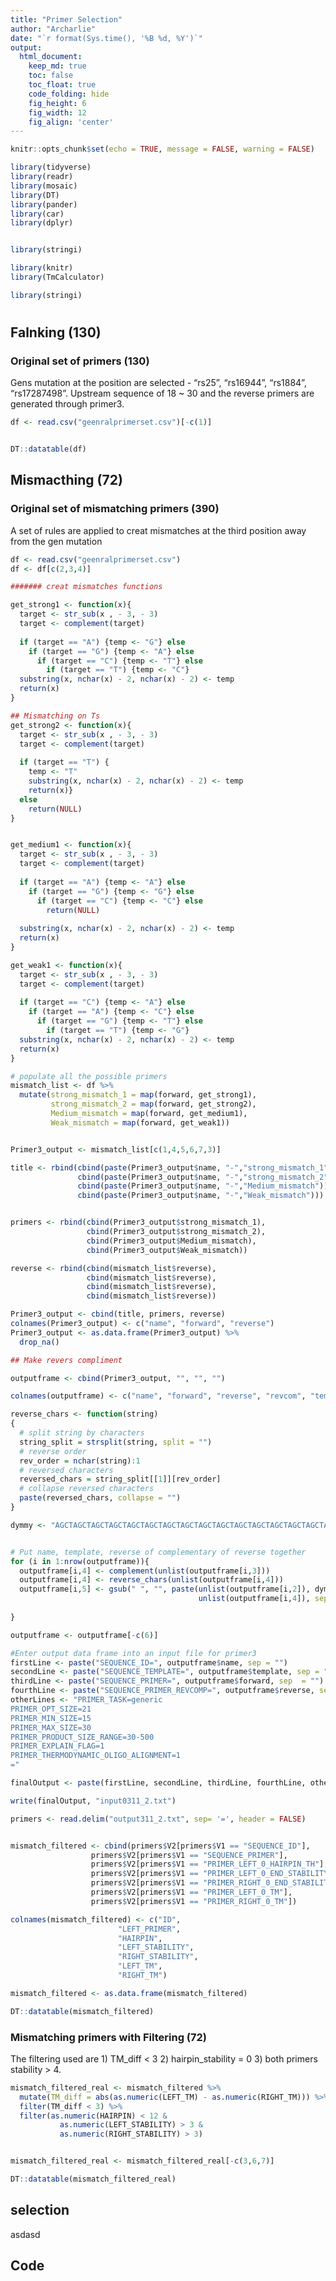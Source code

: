 ```yaml
---
title: "Primer Selection"
author: "Archarlie"
date: "`r format(Sys.time(), '%B %d, %Y')`"
output:
  html_document:  
    keep_md: true
    toc: false
    toc_float: true
    code_folding: hide
    fig_height: 6
    fig_width: 12
    fig_align: 'center'
---
```


```r
knitr::opts_chunk$set(echo = TRUE, message = FALSE, warning = FALSE)
```


```r
library(tidyverse)
library(readr)
library(mosaic)
library(DT)
library(pander)
library(car)
library(dplyr)


library(stringi)

library(knitr)
library(TmCalculator)

library(stringi)

```

#  {.tabset .tabset-pills}


## Falnking (130)



### Original set of primers (130)

Gens mutation at the position are selected - "rs25", "rs16944", "rs1884", "rs17287498". Upstream sequence of 18 ~ 30 and the reverse primers are generated through primer3. 

```r

df <- read.csv("geenralprimerset.csv")[-c(1)]


DT::datatable(df)

```

## Mismacthing (72)



### Original set of mismatching primers (390)

A set of rules are applied to creat mismatches at the third position away from the gen mutation

```r

df <- read.csv("geenralprimerset.csv")
df <- df[c(2,3,4)]

####### creat mismatches functions

get_strong1 <- function(x){
  target <- str_sub(x , - 3, - 3) 
  target <- complement(target)
  
  if (target == "A") {temp <- "G"} else
    if (target == "G") {temp <- "A"} else
      if (target == "C") {temp <- "T"} else
        if (target == "T") {temp <- "C"}
  substring(x, nchar(x) - 2, nchar(x) - 2) <- temp
  return(x)
}

## Mismatching on Ts
get_strong2 <- function(x){
  target <- str_sub(x , - 3, - 3) 
  target <- complement(target)
  
  if (target == "T") {
    temp <- "T"
    substring(x, nchar(x) - 2, nchar(x) - 2) <- temp
    return(x)}
  else
    return(NULL)
}


get_medium1 <- function(x){
  target <- str_sub(x , - 3, - 3) 
  target <- complement(target)
  
  if (target == "A") {temp <- "A"} else
    if (target == "G") {temp <- "G"} else
      if (target == "C") {temp <- "C"} else
        return(NULL)
  
  substring(x, nchar(x) - 2, nchar(x) - 2) <- temp
  return(x)
}

get_weak1 <- function(x){
  target <- str_sub(x , - 3, - 3) 
  target <- complement(target)
  
  if (target == "C") {temp <- "A"} else
    if (target == "A") {temp <- "C"} else
      if (target == "G") {temp <- "T"} else
        if (target == "T") {temp <- "G"}
  substring(x, nchar(x) - 2, nchar(x) - 2) <- temp
  return(x)
}

# populate all the possible primers
mismatch_list <- df %>% 
  mutate(strong_mismatch_1 = map(forward, get_strong1),
         strong_mismatch_2 = map(forward, get_strong2),
         Medium_mismatch = map(forward, get_medium1),
         Weak_mismatch = map(forward, get_weak1))


Primer3_output <- mismatch_list[c(1,4,5,6,7,3)]

title <- rbind(cbind(paste(Primer3_output$name, "-","strong_mismatch_1")),
               cbind(paste(Primer3_output$name, "-","strong_mismatch_2")),
               cbind(paste(Primer3_output$name, "-","Medium_mismatch")),
               cbind(paste(Primer3_output$name, "-","Weak_mismatch")))


primers <- rbind(cbind(Primer3_output$strong_mismatch_1),
                 cbind(Primer3_output$strong_mismatch_2),
                 cbind(Primer3_output$Medium_mismatch),
                 cbind(Primer3_output$Weak_mismatch))

reverse <- rbind(cbind(mismatch_list$reverse),
                 cbind(mismatch_list$reverse),
                 cbind(mismatch_list$reverse),
                 cbind(mismatch_list$reverse))

Primer3_output <- cbind(title, primers, reverse)
colnames(Primer3_output) <- c("name", "forward", "reverse")
Primer3_output <- as.data.frame(Primer3_output) %>% 
  drop_na()


```


```r
## Make revers compliment

outputframe <- cbind(Primer3_output, "", "", "")

colnames(outputframe) <- c("name", "forward", "reverse", "revcom", "template", "name2")

reverse_chars <- function(string)
{
  # split string by characters
  string_split = strsplit(string, split = "")
  # reverse order
  rev_order = nchar(string):1
  # reversed characters
  reversed_chars = string_split[[1]][rev_order]
  # collapse reversed characters
  paste(reversed_chars, collapse = "")
} 

dymmy <- "AGCTAGCTAGCTAGCTAGCTAGCTAGCTAGCTAGCTAGCTAGCTAGCTAGCTAGCTAGCTAGCTAG"


# Put name, template, reverse of complementary of reverse together
for (i in 1:nrow(outputframe)){
  outputframe[i,4] <- complement(unlist(outputframe[i,3]))
  outputframe[i,4] <- reverse_chars(unlist(outputframe[i,4]))
  outputframe[i,5] <- gsub(" ", "", paste(unlist(outputframe[i,2]), dymmy,
                                          unlist(outputframe[i,4]), sep = ""))
                           
}

outputframe <- outputframe[-c(6)]

#Enter output data frame into an input file for primer3
firstLine <- paste("SEQUENCE_ID=", outputframe$name, sep = "")
secondLine <- paste("SEQUENCE_TEMPLATE=", outputframe$template, sep = "")
thirdLine <- paste("SEQUENCE_PRIMER=", outputframe$forward, sep  = "")
fourthLine <- paste("SEQUENCE_PRIMER_REVCOMP=", outputframe$reverse, sep  = "")
otherLines <- "PRIMER_TASK=generic
PRIMER_OPT_SIZE=21
PRIMER_MIN_SIZE=15
PRIMER_MAX_SIZE=30
PRIMER_PRODUCT_SIZE_RANGE=30-500
PRIMER_EXPLAIN_FLAG=1
PRIMER_THERMODYNAMIC_OLIGO_ALIGNMENT=1
="

finalOutput <- paste(firstLine, secondLine, thirdLine, fourthLine, otherLines, sep = "\n")

write(finalOutput, "input0311_2.txt")

```


```r
primers <- read.delim("output311_2.txt", sep= '=', header = FALSE)


mismatch_filtered <- cbind(primers$V2[primers$V1 == "SEQUENCE_ID"], 
                  primers$V2[primers$V1 == "SEQUENCE_PRIMER"],
                  primers$V2[primers$V1 == "PRIMER_LEFT_0_HAIRPIN_TH"],
                  primers$V2[primers$V1 == "PRIMER_LEFT_0_END_STABILITY"],
                  primers$V2[primers$V1 == "PRIMER_RIGHT_0_END_STABILITY"],
                  primers$V2[primers$V1 == "PRIMER_LEFT_0_TM"],
                  primers$V2[primers$V1 == "PRIMER_RIGHT_0_TM"])

colnames(mismatch_filtered) <- c("ID", 
                        "LEFT_PRIMER", 
                        "HAIRPIN", 
                        "LEFT_STABILITY", 
                        "RIGHT_STABILITY", 
                        "LEFT_TM",
                        "RIGHT_TM")

mismatch_filtered <- as.data.frame(mismatch_filtered)

DT::datatable(mismatch_filtered)
```

### Mismatching primers with Filtering (72)

The filtering used are 1) TM_diff < 3 2) hairpin_stability = 0 3) both primers stability > 4.

```r
mismatch_filtered_real <- mismatch_filtered %>% 
  mutate(TM_diff = abs(as.numeric(LEFT_TM) - as.numeric(RIGHT_TM))) %>%
  filter(TM_diff < 3) %>%
  filter(as.numeric(HAIRPIN) < 12 &
           as.numeric(LEFT_STABILITY) > 3 &
           as.numeric(RIGHT_STABILITY) > 3) 


mismatch_filtered_real <- mismatch_filtered_real[-c(3,6,7)]

DT::datatable(mismatch_filtered_real)

```


## selection

asdasd



## Code





```r


```
